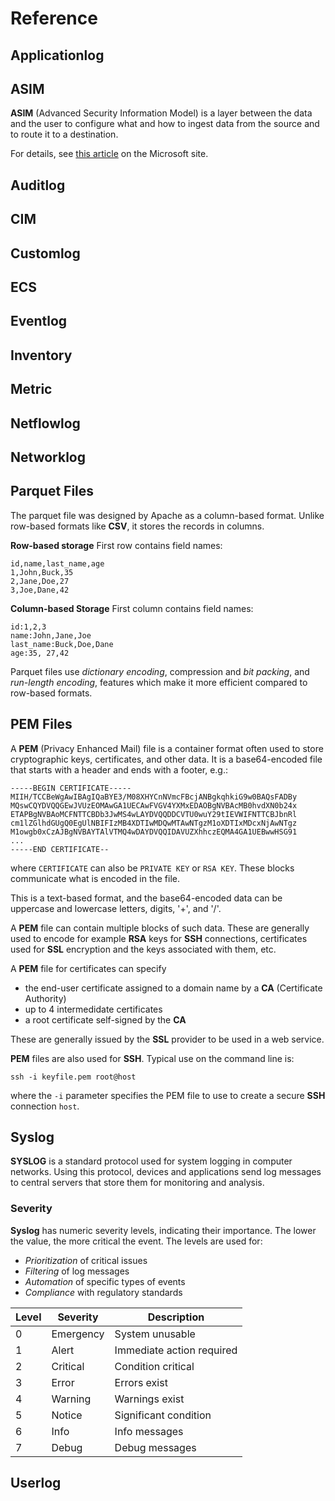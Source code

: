 # Reference

## Applicationlog

## ASIM

**ASIM** (Advanced Security Information Model) is a layer between the data and the user to configure what and how to ingest data from the source and to route it to a destination.

For details, see [this article](https://learn.microsoft.com/en-us/azure/sentinel/normalization) on the Microsoft site.

## Auditlog

## CIM

## Customlog

## ECS

## Eventlog

## Inventory

## Metric

## Netflowlog

## Networklog

## Parquet Files

The parquet file was designed by Apache as a column-based format. Unlike row-based formats like **CSV**, it stores the records in columns.

**Row-based storage** First row contains field names:

```Text
id,name,last_name,age
1,John,Buck,35
2,Jane,Doe,27
3,Joe,Dane,42
```

**Column-based Storage** First column contains field names:

```Text
id:1,2,3
name:John,Jane,Joe
last_name:Buck,Doe,Dane
age:35, 27,42
```

Parquet files use _dictionary encoding_, compression and _bit packing_, and _run-length encoding_, features which make it more efficient compared to row-based formats.

## PEM Files

A **PEM** (Privacy Enhanced Mail) file is a container format often used to store cryptographic keys, certificates, and other data. It is a base64-encoded file that starts with a header and ends with a footer, e.g.:

```encoding
-----BEGIN CERTIFICATE-----
MIIH/TCCBeWgAwIBAgIQaBYE3/M08XHYCnNVmcFBcjANBgkqhkiG9w0BAQsFADBy
MQswCQYDVQQGEwJVUzEOMAwGA1UECAwFVGV4YXMxEDAOBgNVBAcMB0hvdXN0b24x
ETAPBgNVBAoMCFNTTCBDb3JwMS4wLAYDVQQDDCVTU0wuY29tIEVWIFNTTCBJbnRl
cm1lZGlhdGUgQ0EgUlNBIFIzMB4XDTIwMDQwMTAwNTgzM1oXDTIxMDcxNjAwNTgz
M1owgb0xCzAJBgNVBAYTAlVTMQ4wDAYDVQQIDAVUZXhhczEQMA4GA1UEBwwHSG91
...
-----END CERTIFICATE--
```

where `CERTIFICATE` can also be `PRIVATE KEY` or `RSA KEY`. These blocks communicate what is encoded in the file.

This is a text-based format, and the base64-encoded data can be uppercase and lowercase letters, digits, '+', and '/'.

A **PEM** file can contain multiple blocks of such data. These are generally used to encode for example **RSA** keys for **SSH** connections, certificates used for **SSL** encryption and the keys associated with them, etc.

A **PEM** file for certificates can specify

* the end-user certificate assigned to a domain name by a **CA** (Certificate Authority)
* up to 4 intermedidate certificates
* a root certificate self-signed by the **CA**

These are generally issued by the **SSL** provider to be used in a web service.

**PEM** files are also used for **SSH**. Typical use on the command line is:

```CLI-linux
ssh -i keyfile.pem root@host
```

where the `-i` parameter specifies the PEM file to use to create a secure **SSH** connection `host`.

## Syslog

**SYSLOG** is a standard protocol used for system logging in computer networks. Using this protocol, devices and applications send log messages to central servers that store them for monitoring and analysis.

### Severity

**Syslog** has numeric severity levels, indicating their importance. The lower the value, the more critical the event. The levels are used for:

* _Prioritization_ of critical issues
* _Filtering_ of log messages
* _Automation_ of specific types of events
* _Compliance_ with regulatory standards

|Level|Severity|Description|
|---|---|---|
|0|Emergency|System unusable|
|1|Alert|Immediate action required|
|2|Critical|Condition critical|
|3|Error|Errors exist|
|4|Warning|Warnings exist|
|5|Notice|Significant condition|
|6|Info|Info messages|
|7|Debug|Debug messages|

## Userlog
